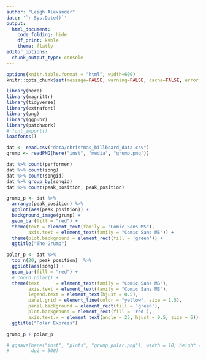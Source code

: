 ```yaml
---
author: "Leigh Alexander"
date: '`r Sys.Date()`'
output:
  html_document:
    code_folding: hide
    df_print: kable
    theme: flatly
editor_options: 
  chunk_output_type: console
---
```

    
```r
options(knitr.table.format = "html", width=600)
knitr::opts_chunk$set(message=FALSE, warning=FALSE, cache=FALSE, error = TRUE)
```

```r
library(here)
library(magrittr)
library(tidyverse)
library(extrafont)
library(png)
library(ggpubr)
library(patchwork)
# font_import()
loadfonts()
```

```r
dat <- read.csv("data/christmas_billboard_data.csv")
grump <- readPNG(here("inst", "media", "grump.png"))
```

```r
dat %>% count(performer)
dat %>% count(song)
dat %>% count(songid)
dat %>% group_by(songid)
dat %>% count(peak_position, peak_position)
```

```r
grump_p <- dat %>%
  arrange(peak_position) %>%
  ggplot(aes(peak_position)) +
  background_image(grump) +
  geom_bar(fill = "red") +
  theme(text = element_text(family = "Comic Sans MS"),
        axis.text = element_text(family = "Comic Sans MS")) +
  theme(plot.background = element_rect(fill = 'green')) +
  ggtitle("The Grump")
```

```r
polar_p <- dat %>%
  top_n(20, peak_position)  %>%
  ggplot(aes(song)) +
  geom_bar(fill = "red") +
  # coord_polar() +
  theme(text      = element_text(family = "Comic Sans MS"),
        axis.text = element_text(family = "Comic Sans MS"),
        legend.text = element_text(hjust = 0.5),
        panel.grid = element_line(color = "yellow", size = 1.5),
        panel.background = element_rect(fill = 'green'),
        plot.background = element_rect(fill = 'red'),
        axis.text.x = element_text(angle = 25, hjust = 0.5, size = 6)) +
  ggtitle("Polar Express")
```

```r
grump_p + polar_p
```
```r
# ggsave(here("inst", "plots", "grump_polar.png"), width = 10, height = 4,
#        dpi = 500)
```
